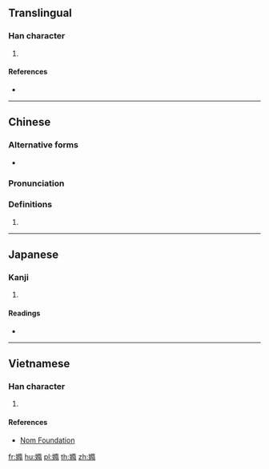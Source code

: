 ==Translingual==

===Han character===
{{Han char|rn=38|rad=女|as=12|sn=15|four=44427|canj=VNLB|ids=⿰女隋}}

# {{defn|Han|sort=女12}}

====References====
* {{Han ref|kx=0270.390|dkj=06706|dj=0538.350|hdz=21078.120|uh=5AF7|ud=23287|bh=E557|bd=58711}}

----

==Chinese==
{{zh-forms}}

===Alternative forms===
* {{zh-l|媠}}

===Pronunciation===
{{zh-pron
|m=tuǒ
|c=to5
|h=pfs=
|md=
|mn=
|w=
|mc=y
|oc=y
|cat=
}}

===Definitions===
{{zh-hanzi}}

# {{rfdef|lang=zh}}

----

==Japanese==

===Kanji===
{{ja-kanji|grade=|rs=女12}}

# {{defn|lang=ja|sort=女12}}

====Readings====
* {{ja-readings|on=[[た]] (ta)|kun=[[みめよい]] (mimeyoi), [[うつくしい]] (utsukushii)}}

----

==Vietnamese==

===Han character===
{{vi-readings|rs=女12|hanviet=rể}}

# {{defn|lang=vi|sort=女12}}

====References====
* [http://nomfoundation.org/common/nom_details.php?codepoint=5af7 Nom Foundation]

[[fr:嫷]]
[[hu:嫷]]
[[pl:嫷]]
[[th:嫷]]
[[zh:嫷]]